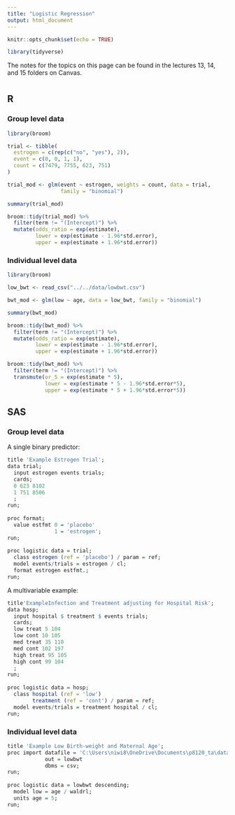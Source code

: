 ```yaml
---
title: "Logistic Regression"
output: html_document
---
```


```r
knitr::opts_chunk$set(echo = TRUE)

library(tidyverse)
```

The notes for the topics on this page can be found in the lectures 13, 14, and 15 folders on Canvas. 

# {.tabset .tabset-fade}

## R

### Group level data

```r
library(broom)

trial <- tibble(
  estrogen = c(rep(c("no", "yes"), 2)), 
  event = c(0, 0, 1, 1), 
  count = c(7479, 7755, 623, 751)
)

trial_mod <- glm(event ~ estrogen, weights = count, data = trial, 
                 family = "binomial")

summary(trial_mod)

broom::tidy(trial_mod) %>% 
  filter(term != "(Intercept)") %>% 
  mutate(odds_ratio = exp(estimate), 
         lower = exp(estimate - 1.96*std.error), 
         upper = exp(estimate + 1.96*std.error))
```

### Individual level data

```r
library(broom)

low_bwt <- read_csv("../../data/lowbwt.csv")

bwt_mod <- glm(low ~ age, data = low_bwt, family = "binomial")

summary(bwt_mod)

broom::tidy(bwt_mod) %>% 
  filter(term != "(Intercept)") %>% 
  mutate(odds_ratio = exp(estimate), 
         lower = exp(estimate - 1.96*std.error), 
         upper = exp(estimate + 1.96*std.error))

broom::tidy(bwt_mod) %>% 
  filter(term != "(Intercept)") %>% 
  transmute(or_5 = exp(estimate * 5), 
            lower = exp(estimate * 5 - 1.96*std.error*5), 
            upper = exp(estimate * 5 + 1.96*std.error*5))
```

## SAS

### Group level data

A single binary predictor: 

```r
title 'Example Estrogen Trial'; 
data trial; 
  input estrogen events trials; 
  cards; 
  0 623 8102
  1 751 8506
  ; 
run; 
  
proc format; 
  value estfmt 0 = 'placebo' 
               1 = 'estrogen'; 
run; 
               
proc logistic data = trial; 
  class estrogen (ref = 'placebo') / param = ref; 
  model events/trials = estrogen / cl; 
  format estrogen estfmt.; 
run; 
```

A multivariable example: 

```r
title'ExampleInfection and Treatment adjusting for Hospital Risk';
data hosp;
  input hospital $ treatment $ events trials;
  cards;
  low treat 5 104
  low cont 10 105
  med treat 35 110
  med cont 102 197
  high treat 95 105
  high cont 99 104
  ;
run;
  
proc logistic data = hosp; 
  class hospital (ref = 'low')
        treatment (ref = 'cont') / param = ref; 
  model events/trials = treatment hospital / cl; 
run; 
```

### Individual level data

```r
title 'Example Low Birth-weight and Maternal Age'; 
proc import datafile = 'C:\Users\niwi8\OneDrive\Documents\p8120_ta\data\lowbwt.csv'
            out = lowbwt
            dbms = csv; 
run; 
            
proc logistic data = lowbwt descending; 
  model low = age / waldrl; 
  units age = 5; 
run; 
```






